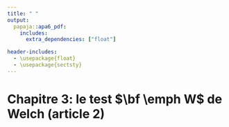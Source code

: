 ```yaml
---
title: " "
output: 
  papaja::apa6_pdf:
    includes:
      extra_dependencies: ["float"]

header-includes:
  - \usepackage{float}
  - \usepackage{sectsty}
---
```

# Chapitre 3: le test $\bf \emph W$ de Welch (article 2)

